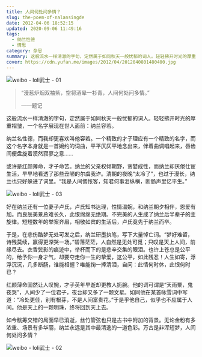 ```yaml
---
title: 人间何处问多情？
slug: the-poem-of-nalansingde
date: 2012-04-06 18:52:15
updated: 2020-09-06 11:49:16
tags:
  - 纳兰性德
  - 情思
category: 杂思
summary: 这般流水一样清澈的字句，定然属于如同秋天一般忧郁的词人。轻轻拂开时光的厚重褶皱，一个名字展现在世人面前：纳兰容若。
cover: https://cdn.yufan.me/images/2012/04/2012040801480400.jpg
---
```


![weibo - loli武士 - 01](https://cdn.yufan.me/images/2012/04/2012040801511700.jpg)

<MusicPlayer netease={1407500990} />

> “漫惹炉烟双袖紫，空将酒晕一衫青，人间何处问多情。”
>
> ——题记

这般流水一样清澈的字句，定然属于如同秋天一般忧郁的词人。轻轻拂开时光的厚重褶皱，一个名字展现在世人面前：纳兰容若。

纳兰名性德，而我却更喜欢叫他容若。一个精致的才子理应有一个精致的名字，而这个名字本身就是一首婉约的词曲，平平仄仄平地念出来，伴着曲调唱起来，唇齿间便盘旋着漠然寂寥之意……

或许是红颜薄命，才子命苦。纳兰的父亲权倾朝野，贪婪成性，而纳兰却厌倦仕宦生活，早早地看透了那些丑陋的尔虞我诈。清朝的夜晚“太冷了”，也过于漫长，纳兰也只好躲进了词里。“我是人间惆怅客，知君何事泪纵横，断肠声里忆平生。”

![weibo - loli武士 - 03](https://cdn.yufan.me/images/2012/04/2012040801491700.jpg)

好在纳兰还有一位妻子卢氏，卢氏知书达理，性情温婉，和纳兰朝夕相伴，恩爱有加。而良辰美景总难长久，此恨绵绵无绝期。不完美的人生成了纳兰后半辈子的主旋律。短短数年的举案齐眉，相敬如宾的生活后，卢氏竟先于纳兰而卒。

于是，在悲伤酷梦无处可发之后，纳兰研墨执笔，写下大量悼亡词。“梦好难留，诗残莫续，赢得更深哭一场。”碧落茫茫，人自然是无处可觅；只叹是天上人间，前缘尽去。衣香鬓影的痕迹中，举杯而下的是悲辛交集的眼泪。也许上苍总是公平的，给予你一身才气，却要夺走你一生的挚爱，这公平，如此残忍！人生如寄，浮浮沉沉，几多断肠，谁能相握？唯能掬一捧清泪，自问：此情何时休，此恨何时已？

红颜薄命固然让人叹惋，才子英年早逝却更教人扼腕。他的词可谓是“天雨粟，鬼夜哭”，人间少了一位君子，夜台却又多了一颗文星。如同他在某首咏雪词中写道：“冷处更佳，别有根芽，不是人间富贵花。”于是乎他自己，似乎也不应属于人间。他是天上的一颗明珠，终将回到天上去。

如今觥筹交错的局面早已消逝，丝竹管弦也只是古书中附加的背景。无论金粉有多浓重、场景有多华丽，纳兰永远是其中最清逸的一道色彩。万古是非浑短梦，人间何处问多情？

![weibo - loli武士 - 02](https://cdn.yufan.me/images/2012/04/2012040801560900.jpg)
